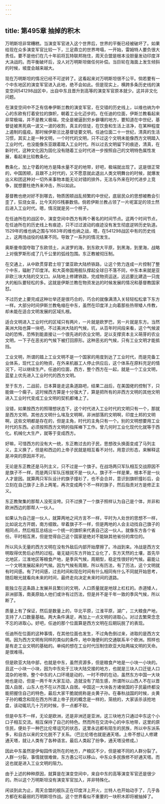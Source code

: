 ```yaml
---
---
---
```

title: 第495章 抽掉的积木
---



万明斯坦非常糟糕。当演变军官进入这个世界后，世界的平衡已经被破坏了。如果给现在众多演变军官比较一下，三足鼎立的世界垮塌，一开始，雷姆特人要负很大责任。要不是他们在几十年前将瓦特联邦拖住，周天合盟是根本没胆量发动印度洋大决战的。而平衡破坏后，没人对万明斯坦做任何补偿。当巨轮在海面上发生倾斜的时候，坡度会越来越大。

现在万明斯坦的情况已经不可逆转了。这看起来对万明斯坦很不公平。倘若要有一个中东地区的演变军官进入此地，绝不会如此。但是现实上，横跨多条历史线的演变空间541298战区中，出自中东且晋升到高等的演变军官原本就少。这并非文化问题。

在演变空间中不乏有信奉伊斯兰教的演变军官，在交错的历史线上，以维也纳为中心的东欧有打着安拉的旗帜，朝着工业化迈步的。在任迪的位面，伊斯兰教看起来非常极端，并不是教义极端，完全是被逼到穷乡僻壤的地方，要知道在中世纪，基督徒被黑死病一波又一波的收割，真主的信徒，在饮食和生活上洁净，在某种程度上遏制的瘟疫。那时候伊斯兰比基督徒要文明。任迪位面二十一世纪，清真的生活习惯，其实上是一种文明，一个时代的文明，只不过这个文明未能像西方文明踏入工业时代，也没能像东亚跟着踏入工业时代。所以过去文明留下的痕迹，清真，在新时代，这种文化因为固化没有随着工业时代进一步按照自己的文明特色属性发展，看起来比较教条化。

教条化，加上守着的地方是降水量不足的地带，好吧，极端就出现了。这是很正常的，中国困顿，且跟不上时代的，又不愿意就此退出人类文明舞台的时候，就爆发出义和团这种对一切外来事物本能无论对错的排外，无法与外来在时代进步上竞争，就想要杜绝外来冲击，所以如此。

基督教也绝对好不到哪去，物质困顿战乱频繁的中世纪，底层民众的思想被教会引歪了，狂烧女巫，比今天的IS残暴数倍。倘若伊斯兰教占领了一片呢富足的领土然后进入工业时代。嗯，情况就是另一个样子。

在任迪所在的战区中，演变空间中西方有两个著名的时间节点。这两个时间节点，在任迪所在的历史线上有痕迹，只不过过波动的痕迹没有发生彻底逆转历史轨道。1529年的维也纳之围与1683年的维也纳之战，嗯，在541298战区中有的历史线上，这两场战役的结果不同。导致了一系列的情况发生。

奥斯曼帝国夺取了东欧领土，从波罗的海，到东欧大平原，到黑海，到里海，战略上对俄罗斯形成了几千公里的弧线包围。东正教被彻压制。

在交通上，从中欧贯穿君士坦丁堡亚欧大陆桥铁路，让这个势力连成一片控制了整个中东，辐射了印度洋。和大英帝国用舰队撑起全球日不落不同，中东本来就是亚非欧三块大陆的交叉口。从陆地上修建铁路，完成物资运送，远远要比建造一只庞大的船队要轻松的多。这就是伊斯兰教在物资发达的时候发展的情况和基督教国家怼。

不过历史上要完成这种壮举还是很巧合的，巧合的就像满清入关轻轻松松拿下东方一样。大部分时间伊斯兰教龟缩在中东，虽然在印度洋上向着那些热带矮人传教，却未能在适合文明发展的区域扎根。

适合文明进入工业时代的区域只有两片，一片就是欧罗巴，另一片就是东方。当然美洲大陆也算一块吧，不过美洲大陆的气候，坑，从百年时间段来看，这个气候波动的恐怖，恐怖到能直接让一个很先进的农业文明，足以支撑资本主义萌芽的农业文明，一下子在恶劣的气候下被打回原形。这种恶劣的气候，只有工业文明才能抵挡。

工业文明，所谓的踏上工业文明不是一个国家的用度到达了工业时代，而是完备工业体系，现代工业的物资，在外来机器工人停止供应后，这个体系在原料充足的情况下，可以继续生产。任迪的位面，西方，整个西方在一起，就是一个工业文明，蓝星上优先进入工业时代的西方文明。

至于东方，二战前，日本算是走这条道路吧，结果二战后，在美国佬的控制下，只能做一个瘸子。这时候西方算是十分强大了，算是把所有的非西方文明的其他文明进入工业时代变成工业文明的契机都堵上了。

没错，如果按西方的照理想状态下，这个时代进入工业时代的文明只有一个，那就是西方文明，其他古文明什么埃及文明啊，非洲部落的文明啊，印度土邦的文明啊，这些文明都是存在的，但是主角，时代的主角只有一个。别的文明想要用工业时代的东西。必须按照西方文明的指挥棒下工作。曾几何时工业化现代化就等于西化。机械化大生产，就等于变成西方。

好嘛，可惜西方的没有大一统，东正教过去的子民，思想改头换面变成了马列主义，主义换了，但是和西边的上帝子民就是相互看不对付。用意识形态，来解释这是冲突的原因并不对。

无论是东正教还是马列主义，只不过是一个旗子。在战场两只军队相互交战原因不是旗子不一样，而是两只军队压根就不是一伙人。旗子不一样是果，根本不是一伙人才是因。就算两只军队设计的旗子撞衫了，也不会合并，意识到旗帜撞衫后，会立刻在自己旗子上添上两笔，再次变成两个不一样的旗子，然后指责对方是修正主义。

东正教聚集的那帮人没死没垮。只不过换了一个旗子照样认为自己是个体，并非和欧洲西边的那帮人一伙人。

如果认为自己是一伙人，就算两地之间方言不一样，平时为人处世的思想不一样，比如说北方开朗，南方细致。举着旗子不一样，但是两地的人会主动找自己旗子的相同点，然后相互总结出一个统一的旗帜来代表自己这一伙人。就像东方各个省份。平时相互黑，但是觉得自己这个国家是绝对不能缺其他省份的席位的。

所以风头无量的西方文明在没有外敌后内部开始摩擦了。冷战到来。冷战是西方文明取得优势后必然的过程。毫无疑问东方开始工业化了，东方天然的土壤，首先华北地区，江淮地区等粮食产地，是季风气候，周期型，稳定性很好的气候。最能让一个文明发展起来的气候。因为气候有周期，所以有历法，有了历法，这个文明就有时间感。有了时间感，过去时间和现在时间有什么相同有什么不同就开始思考，随后眼光就看向未来的时间，最终走向决定未来时间的道路。

能独立在这条路上发展并且繁衍的文明，人口质量就是地球上杠杠的。赤道矮人，非洲部落，南美原始人他们或许有过历法，但是并不是千年一致的季风气候，所以断了。

质量上有了保证，然后是数量上的，华北平原，江淮平原，湖广，三大粮食产地，支持了人口数量基础。两大条件满足，再加上一点文明的进取心。对过去繁荣念念不忘的进取心。好吧，任迪的那个位面算是西方文明在后期玩脱了的表现。

任迪所在位面的这种事情，在其他位面也发生，不过角色倒过来，进取的是西方文明。因为西方文明有同样的类似的条件，地中海便利的交通联系半个欧洲。照样也是有走工业文明的基础的。单纯的想在工业时代压制住欧亚大陆两端文明的天命。是很难得。

但是欧亚大陆中部，也就是中东，虽然资源多，但是粮食产地是一小块一小块的。且这一小块一小块，因为中东处于三块大陆交接的地方，也就是三块人口迁徙人口混杂的地带。整个中东的人口环境是动的，一时不停的在动，虽然东方中国一大块地也是动，但是一两千年大家互动，造就没有了陌生感，所谓所以山西人不在以晋国人自居，山东人也不在以齐国人自居。中国这一大块各方诸侯国的子民最终都没能把握住自己的特色，最后大家干脆就统称是炎黄子孙。在春秋战国的时候，炎黄子孙的概念和现在西方所谓上帝子民的概念是一样的，笼统的，大家该杀该抢地盘，该动辄坑几十万的时候，手一点都不软。

但是中东不一样，无论是欧洲，还是非洲还是亚洲，这三块地方只通过中东这个小口子相互交流。相互保持了自己的特色。然而所在交流中心的中东地带，这里的原住民，便处于一种巴比伦塔诅咒的状态，这里永远都有陌生的民族，所以中东派系多，和自古以来的文化脱不了关系。（巴比伦塔也就是通天塔。上帝不想让人修建通天塔，就让人类有了各种语言。最后人类起了纷争，通天塔没修成。）

因此中东虽然是伊甸园传说所在的地方，产粮区不少，但是被不同的人群分裂了。人群一分裂，事情就很难做，东方愚公可以移山，中东众多民族修不好通天塔。而这也就是进入工业文明的阻力。

由于上述的种种原因，就算是在演变空间中，来自中东的高等演变军官还是很少的。所以这个万明斯坦没有演变军官加入，并非特殊化。

闲谈到此为止，周天合盟的舰队正在印度洋上开火，兰特人也开始动手了，几乎各方都在和最弱的万明斯坦作战。这个世界看似不重要的一块积木即将被抽掉了。